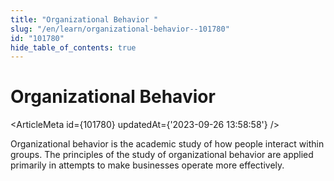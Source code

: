 ```yaml
---
title: "Organizational Behavior "
slug: "/en/learn/organizational-behavior--101780"
id: "101780"
hide_table_of_contents: true
---
```



# Organizational Behavior 

<ArticleMeta id={101780} updatedAt={'2023-09-26 13:58:58'} />
<div className='border-solid border-b border-t-0 my-4 border-[var(--ifm-color-gray-300)]' />

Organizational behavior is the academic study of how people interact within groups. The principles of the study of organizational behavior are applied primarily in attempts to make businesses operate more effectively.
